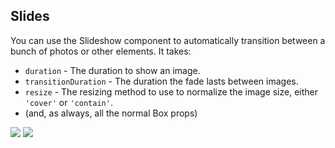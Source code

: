 
<Meta title="Molecule/Slides" component={Slides} />

## Slides

You can use the Slideshow component to automatically transition between a bunch of photos or other elements. It takes:

- `duration` - The duration to show an image.
- `transitionDuration` - The duration the fade lasts between images.
- `resize` - The resizing method to use to normalize the image size, either `'cover'` or `'contain'`.
- (and, as always, all the normal Box props)


<Canvas>
  <Story name="Slider">
    <Slides
      width={256}
      height={256}
      duration={5}
    >
      <Image src="https://placekitten.com/256/256" />
      <Image src="https://picsum.photos/256/256" />
    </Slides>
  </Story>
</Canvas>
